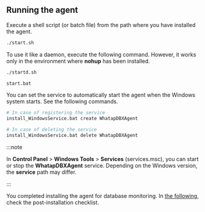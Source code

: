 ## Running the agent

Execute a shell script (or batch file) from the path where you have installed the agent.

<Tabs groupId='os'>

<TabItem value="linux" label="Linux" default>

```bash
./start.sh
```

To use it like a daemon, execute the following command. However, it works only in the environment where **nohup** has been installed.

```bash
./startd.sh
```

</TabItem>
<TabItem value="windows" label="Windows">

```bash
start.bat
```

You can set the service to automatically start the agent when the Windows system starts. See the following commands.

```bash
# In case of registering the service
install_WindowsService.bat create WhatapDBXAgent

# In case of deleting the service
install_WindowsService.bat delete WhatapDBXAgent
```

:::note

In **Control Panel** > **Windows Tools** > **Services** (services.msc), you can start or stop the **WhatapDBXAgent** service. Depending on the Windows version, the **service** path may differ.

:::

</TabItem>
</Tabs>

You completed installing the agent for database monitoring. In [the following](after-install-agent), check the post-installation checklist.
